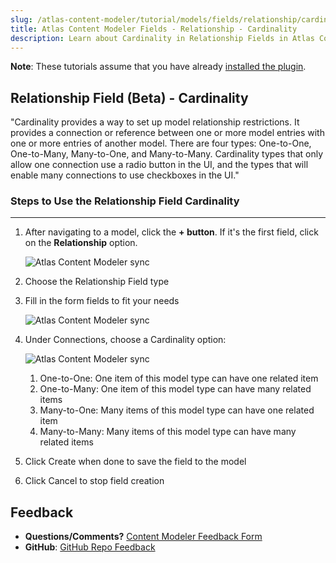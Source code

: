 ```yaml
---
slug: /atlas-content-modeler/tutorial/models/fields/relationship/cardinality
title: Atlas Content Modeler Fields - Relationship - Cardinality
description: Learn about Cardinality in Relationship Fields in Atlas Content Modeler.
---
```


**Note**: These tutorials assume that you have already [installed the plugin](../../../../introduction.mdx).

## Relationship Field (Beta) - Cardinality

"Cardinality provides a way to set up model relationship restrictions. It provides a connection or reference between one or more model entries with one or more entries of another model. There are four types: One-to-One, One-to-Many, Many-to-One, and Many-to-Many. Cardinality types that only allow one connection use a radio button in the UI, and the types that will enable many connections to use checkboxes in the UI."

### Steps to Use the Relationship Field Cardinality

---

1. After navigating to a model, click the **+ button**. If it's the first field, click on the **Relationship** option.

   ![Atlas Content Modeler sync](../../../../images/field_options.png)

1. Choose the Relationship Field type

1. Fill in the form fields to fit your needs

   ![Atlas Content Modeler sync](../../../../images/relationships_cardinality.png)

1. Under Connections, choose a Cardinality option:

   ![Atlas Content Modeler sync](../../../../images/cardinality.png)

   1. One-to-One: One item of this model type can have one related item
   1. One-to-Many: One item of this model type can have many related items
   1. Many-to-One: Many items of this model type can have one related item
   1. Many-to-Many: Many items of this model type can have many related items

1. Click Create when done to save the field to the model

1. Click Cancel to stop field creation

## Feedback

- **Questions/Comments?** [Content Modeler Feedback Form](https://docs.google.com/forms/d/e/1FAIpQLScc2VN-GRSJMz8zVgJLL6kiX3VeV2jkSDnmU1gnuNElEHCEVQ/viewform)
- **GitHub**: [GitHub Repo Feedback](https://github.com/wpengine/atlas-content-modeler/issues/new/choose)
